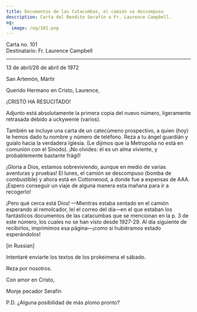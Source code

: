 ```yaml
---
title: Documentos de las Catacumbas, el camión se descompuso
description: Carta del Bendito Serafín a Fr. Laurence Campbell.
og:
  image: /og/101.png
---
```


<div style={{textAlign:'right', fontFamily:'monospace'}}>Carta no. 101</div>
<div style={{textAlign:'left', fontFamily:'monospace'}}>Destinatario: Fr. Laurence Campbell</div>

---

13 de abril/26 de abril de 1972

San Artemón, Mártir

Querido Hermano en Cristo, Laurence,

¡CRISTO HA RESUCITADO!

Adjunto está absolutamente la primera copia del nuevo número, ligeramente retrasada debido a uckywenie (varios).

También se incluye una carta de un catecúmeno prospectivo, a quien (hoy) le hemos dado tu nombre y número de teléfono. Reza a tu ángel guardián y guíalo hacia la verdadera Iglesia. (Le dijimos que la Metropolia no está en comunión con el Sínodo). ¡No olvides: él es un alma viviente, y probablemente bastante frágil!

¡Gloria a Dios, estamos sobreviviendo, aunque en medio de varias aventuras y pruebas! El lunes, el camión se descompuso (bomba de combustible) y ahora está en Cottonwood, a donde fue a expensas de AAA. ¡Espero conseguir un viaje de alguna manera esta mañana para ir a recogerlo!

¡Pero qué cerca está Dios! —Mientras estaba sentado en el camión esperando al remolcador, leí el correo del día—en el que estaban los fantásticos documentos de las catacumbas que se mencionan en la p. 3 de este número, los cuales no se han visto desde 1927-29. Al día siguiente de recibirlos, imprimimos esa página—¡como si hubiéramos estado esperándolos!

[in Russian]

Intentaré enviarte los textos de los prokeimena el sábado.

Reza por nosotros.

Con amor en Cristo,

Monje pecador Serafín

P.D. ¿Alguna posibilidad de más plomo pronto?